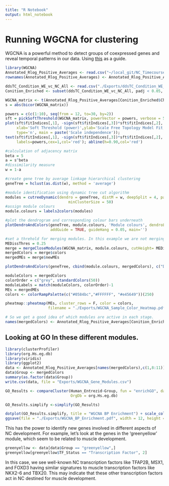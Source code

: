 ```yaml
---
title: "R Notebook"
output: html_notebook
---
```


# Running WGCNA for clustering
WGCNA is a powerful method to detect groups of coexpressed genes and reveal temporal patterns in our data.
Using [this](https://www.bioconductor.org/packages/release/bioc/vignettes/CVE/inst/doc/WGCNA_from_TCGA_RNAseq.html) as a guide.

```r
library(WGCNA)
Annotated_Rlog_Positive_Averages <- read.csv("~/local_git/NC_Timecourse/RNA-Seq/Exports/Annotated_Rlog_Positive_Averages.csv", row.names=1, stringsAsFactors=FALSE)
rownames(Annotated_Rlog_Positive_Averages) <- Annotated_Rlog_Positive_Averages$Chick_ENSEMBL

ddsTC_Condition_WE_vc_NC_All <- read.csv("./Exports/ddsTC_Condition_WE_vc_NC_All.csv", stringsAsFactors=FALSE)
Conition_Enriched <- subset(ddsTC_Condition_WE_vc_NC_All, padj < 0.05, log2FoldChange > 0.5)

WGCNA_matrix <- t(Annotated_Rlog_Positive_Averages[Conition_Enriched$Chick_ENSEMBL,2:7])
s = abs(bicor(WGCNA_matrix))

powers = c(c(1:10), seq(from = 12, to=30, by=2))
sft = pickSoftThreshold(WGCNA_matrix, powerVector = powers, verbose = 5)
plot(sft$fitIndices[,1], -sign(sft$fitIndices[,3])*sft$fitIndices[,2],
     xlab='Soft Threshold (power)',ylab='Scale Free Topology Model Fit,signed R^2',
     type='n', main = paste('Scale independence'));
text(sft$fitIndices[,1], -sign(sft$fitIndices[,3])*sft$fitIndices[,2],
     labels=powers,cex=1,col='red'); abline(h=0.90,col='red')

#calculation of adjacency matrix
beta = 5
a = s^beta
#dissimilarity measure
w = 1-a

#create gene tree by average linkage hierarchical clustering 
geneTree = hclust(as.dist(w), method = 'average')

#module identification using dynamic tree cut algorithm
modules = cutreeDynamic(dendro = geneTree, distM = w, deepSplit = 4, pamRespectsDendro = FALSE,
                            minClusterSize = 50)
#assign module colours
module.colours = labels2colors(modules)

#plot the dendrogram and corresponding colour bars underneath
plotDendroAndColors(geneTree, module.colours, 'Module colours', dendroLabels = FALSE, hang = 0.03,
                    addGuide = TRUE, guideHang = 0.05, main='')

#set a threhold for merging modules. In this example we are not merging so MEDissThres=0.0
MEDissThres = 0.25
merge = mergeCloseModules(WGCNA_matrix, module.colours, cutHeight= MEDissThres, verbose =3)
mergedColors = merge$colors
mergedMEs = merge$newMEs

plotDendroAndColors(geneTree, cbind(module.colours, mergedColors), c("Dynamic Tree Cut", "Merged dynamic"), dendroLabels= FALSE, hang=0.03, addGuide= TRUE, guideHang=0.05)

moduleColors = mergedColors
colorOrder = c("grey", standardColors(50))
moduleLabels = match(moduleColors, colorOrder)-1
MEs = mergedMEs
colors <- colorRampPalette(c("#0584bc","#FFFFFF", "#e45649"))(250)

pheatmap::pheatmap(MEs, cluster_rows = F, color = colors,
                   filename = "./Exports/WGCNA_Sample_Color_Heatmap.pdf")

# So we get a good idea of which modules are active in each stage.
names(mergedColors) <- Annotated_Rlog_Positive_Averages[Conition_Enriched$Chick_ENSEMBL,1]

```

## Looking at GO In these different modules.

```r
library(clusterProfiler)
library(org.Hs.eg.db)
library(viridis)
library(ggplot2)
data <- Annotated_Rlog_Positive_Averages[names(mergedColors),c(1,8:11)]
data$Group <- mergedColors
summary(as.factor(data$Group))
write.csv(data, file = "Exports/WGCNA_Gene_Modules.csv")

GO_Results <- compareCluster(Human_Entrezid~Group, fun = "enrichGO", data = data, ont = "BP", qvalueCutoff = 0.05, readable = T,
                             OrgDb = org.Hs.eg.db)

GO_Results.simplify <-simplify(GO_Results)

dotplot(GO_Results.simplify, title = "WGCNA BP Enrichment") + scale_color_viridis(direction=-1)
ggsave(file = "./Exports/WGCNA_BP_Enrichment.pdf", width = 12, height = 8)

```

This has the power to identify new genes involved in different aspects of NC development.
For example, let's look at the genes in the 'greenyellow' module, which seem to be related to muscle development.

```r
greenyellow <- data[data$Group == "greenyellow",]
greenyellow[greenyellow$TF_Status == "Transcription Factor", 2]
```
In this case, we see well-known NC transcription factors like TFAP2B, MSX1, and FOXD3 having similar signatures to muscle transcription factors like NKX2-6 and TBX20. This may indicate that these other transcription factors act in NC destined for muscle development.

